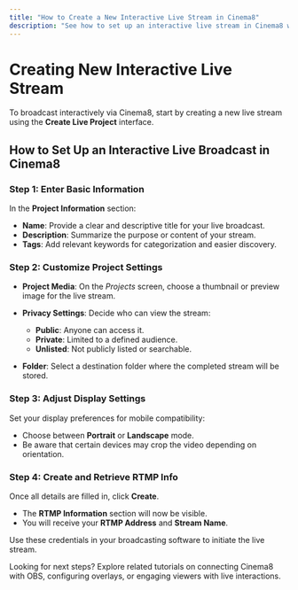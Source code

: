 ```yaml
---
title: "How to Create a New Interactive Live Stream in Cinema8"
description: "See how to set up an interactive live stream in Cinema8 with tools for polls, quizzes, and real-time viewer engagement. Visit Cinema8."
---
```



# Creating New Interactive Live Stream

<Callout type="important">
To broadcast interactively via Cinema8, start by creating a new live stream using the <strong>Create Live Project</strong> interface.
</Callout>

## How to Set Up an Interactive Live Broadcast in Cinema8

<Steps>

### Step 1: Enter Basic Information

In the <strong>Project Information</strong> section:

- <strong>Name</strong>: Provide a clear and descriptive title for your live broadcast.
- <strong>Description</strong>: Summarize the purpose or content of your stream.
- <strong>Tags</strong>: Add relevant keywords for categorization and easier discovery.

### Step 2: Customize Project Settings

- <strong>Project Media</strong>: On the <em>Projects</em> screen, choose a thumbnail or preview image for the live stream.
- <strong>Privacy Settings</strong>: Decide who can view the stream:
  - <strong>Public</strong>: Anyone can access it.
  - <strong>Private</strong>: Limited to a defined audience.
  - <strong>Unlisted</strong>: Not publicly listed or searchable.

- <strong>Folder</strong>: Select a destination folder where the completed stream will be stored.

### Step 3: Adjust Display Settings

Set your display preferences for mobile compatibility:

- Choose between <strong>Portrait</strong> or <strong>Landscape</strong> mode.
- Be aware that certain devices may crop the video depending on orientation.

### Step 4: Create and Retrieve RTMP Info

Once all details are filled in, click <strong>Create</strong>.

- The <strong>RTMP Information</strong> section will now be visible.
- You will receive your <strong>RTMP Address</strong> and <strong>Stream Name</strong>.

Use these credentials in your broadcasting software to initiate the live stream.

</Steps>

<Callout type="info">
Looking for next steps? Explore related tutorials on connecting Cinema8 with OBS, configuring overlays, or engaging viewers with live interactions.
</Callout>
 